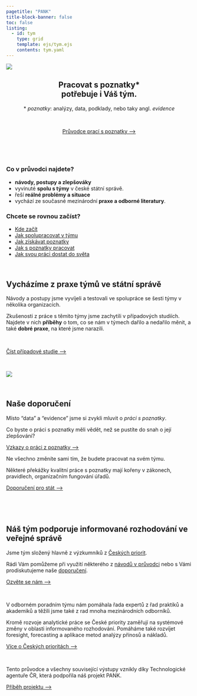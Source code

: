 ```yaml
---
pagetitle: "PANK"
title-block-banner: false
toc: false
listing: 
  - id: tym
    type: grid
    template: ejs/tym.ejs
    contents: tym.yaml
---
```


:::{.column-page}

::: {.grid}

::: {.g-col-12 .g-col-md-6}

![](images/ilustrace_1.png){.image-front}

:::

::: {.g-col-12 .g-col-md-6 .cntnr}

<center>

## [Pracovat s poznatky*<br>potřebuje i Váš tým.]{.hero-red}

:::{.vocab-key}
\* *poznatky*: analýzy, data, podklady, nebo taky angl.&nbsp;*evidence*
:::

<br />

:::{.btn .btn-primary}
[Průvodce prací s poznatky&nbsp;⟶](/pruvodce)
:::

<br />

</center>

:::

:::

:::{.strip .column-page}

:::{.aside}

<br />

:::

:::{.grid}

::::{.g-col-12 .g-col-md-6 .cntnr}

### Co v průvodci najdete?

:::{.front-listing-left}

- **návody, postupy a zlepšováky**
- vyvinuté **spolu s týmy** v české státní správě.
- řeší **reálné problémy a situace**
- vychází ze současné mezinárodní **praxe a odborné literatury**.
:::

::::

:::{.g-col-12 .g-col-md-6}

### Chcete se rovnou začíst?

:::{.front-listing-right}


- [Kde začít](/pruvodce/kde-zacit)  
- [Jak spolupracovat v týmu](/pruvodce/list-rizeni.html) 
- [Jak získávat poznatky](/pruvodce/list-ziskavani.html)   
- [Jak s poznatky pracovat](/pruvodce/list-metody.html)   
- [Jak svou práci dostat do světa](/pruvodce/list-vyuziti.html) 

:::
:::

<br />

:::

:::

:::{.grid}

:::{.g-col-12 .g-col-md-6 .cntnr}


## Vycházíme z praxe týmů ve státní správě

Návody a postupy jsme vyvíjeli a testovali ve spolupráce se šesti týmy v několika organizacích.   

Zkušenosti z práce s těmito týmy jsme zachytili v případových studiích.  
Najdete v nich **příběhy** o tom, co se nám v týmech dařilo a nedařilo měnit, a také **dobré praxe**, na které jsme narazili.

<br>

:::{.btn .btn-primary .abtn}
[Číst případové studie&nbsp;⟶](/pripadove-studie)
:::

<br>

:::

:::{.g-col-12 .g-col-md-6 .cntnr}

![](images/ilustrace_2.png){.image-front}

:::
:::

:::{.strip .column-page}

:::{.aside}
<br />
:::

## Naše doporučení

:::{.grid}

:::{.g-col-12 .g-col-sm-6}
:::{.g-col-12 .g-col-sm-6 .claim}

Místo "data" a "evidence" jsme si zvykli mluvit o *práci s poznatky*. 

Co byste o práci s poznatky měli vědět, než se pustíte do snah o její zlepšování? 
:::
:::{.g-col-12 .g-col-sm-6 .algnd}
:::{.btn .btn-primary .abtn}
[Vzkazy o práci z poznatky&nbsp;⟶](/teze-tymy)
:::
:::
:::

:::{.g-col-12 .g-col-sm-6}
:::{.g-col-12 .g-col-sm-6 .claim}

Ne všechno změníte sami tím, že budete pracovat na svém týmu. 

Některé překážky kvalitní práce s poznatky mají kořeny v zákonech, pravidlech, organizačním fungování úřadů.
:::
:::{.g-col-12  .g-col-sm-6 .algnd}
:::{.btn .btn-primary .abtn}
[Doporučení pro stát&nbsp;⟶](/doporuceni)
:::
:::
:::
:::
<br />
:::
:::

<br />

## Náš tým podporuje informované rozhodování ve veřejné správě

Jsme tým složený hlavně z výzkumníků z [Českých priorit](https://ceskepriority.cz).

Rádi Vám pomůžeme při využití některého z [návodů v průvodci](/pruvodce) nebo s Vámi prodiskutujeme naše [doporučení](/doporuceni).

:::{.btn .btn-primary}
[Ozvěte se nám&nbsp;⟶](mailto:email@ceskepriority.cz)
:::

<br />



:::{.d-none .d-sm-block}


:::{#tym}
:::

:::



V odborném poradním týmu nám pomáhala řada expertů z řad praktiků a akademiků a těžili jsme také z rad mnoha mezinárodních odborníků.

Kromě rozvoje analytické práce se České priority zaměřují na systémové změny v oblasti informovaného rozhodování. Pomáháme také rozvíjet foresight, forecasting a aplikace metod analýzy přínosů a nákladů.

:::{.btn .btn-primary}
[Více o Českých prioritách&nbsp;⟶](https://ceskepriority.cz)
:::

<br />

Tento průvodce a všechny související výstupy vznikly díky Technologické agentuře ČR, která podpořila náš projekt PANK. 

:::{.btn .btn-primary}
[Příběh projektu&nbsp;⟶](/pribeh-projektu)
:::


